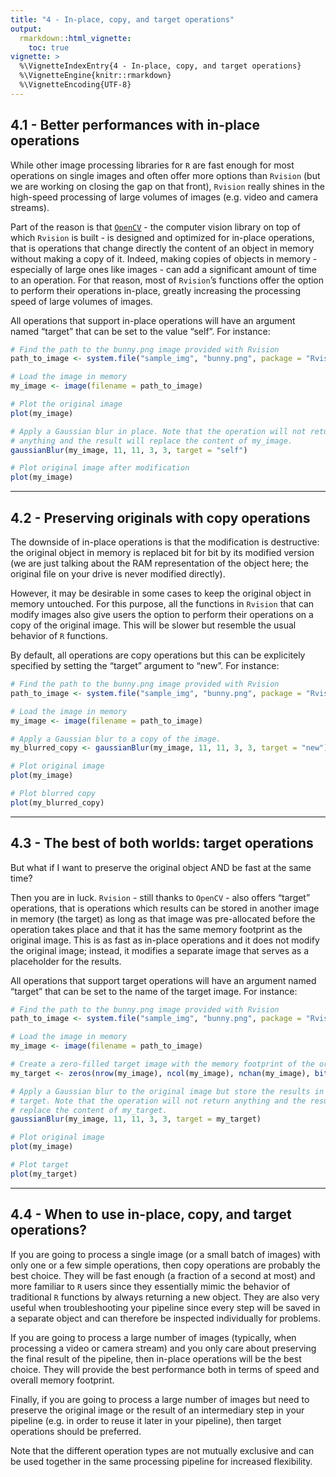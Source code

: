 ```yaml
---
title: "4 - In-place, copy, and target operations"
output: 
  rmarkdown::html_vignette:
    toc: true
vignette: >
  %\VignetteIndexEntry{4 - In-place, copy, and target operations}
  %\VignetteEngine{knitr::rmarkdown}
  %\VignetteEncoding{UTF-8}
---
```


## 4.1 - Better performances with in-place operations

While other image processing libraries for `R` are fast enough for most 
operations on single images and often offer more options than `Rvision` (but we
are working on closing the gap on that front), `Rvision` really shines in the 
high-speed processing of large volumes of images (e.g. video and camera streams).

Part of the reason is that [`OpenCV`](https://opencv.org/) - the computer vision
library on top of which `Rvision` is built - is designed and optimized for 
in-place operations, that is operations that change directly the content of an 
object in memory without making a copy of it. Indeed, making copies of objects 
in memory - especially of large ones like images - can add a significant amount
of time to an operation. For that reason, most of `Rvision`'s functions offer 
the option to perform their operations in-place, greatly increasing the 
processing speed of large volumes of images.

All operations that support in-place operations will have an argument named 
"target" that can be set to the value "self". For instance:

```r
# Find the path to the bunny.png image provided with Rvision
path_to_image <- system.file("sample_img", "bunny.png", package = "Rvision")

# Load the image in memory
my_image <- image(filename = path_to_image)

# Plot the original image
plot(my_image)

# Apply a Gaussian blur in place. Note that the operation will not return 
# anything and the result will replace the content of my_image.
gaussianBlur(my_image, 11, 11, 3, 3, target = "self")

# Plot original image after modification
plot(my_image)
```

---

## 4.2 - Preserving originals with copy operations

The downside of in-place operations is that the modification is destructive: the 
original object in memory is replaced bit for bit by its modified version (we 
are just talking about the RAM representation of the object here; the original 
file on your drive is never modified directly). 

However, it may be desirable in some cases to keep the original object in memory
untouched. For this purpose, all the functions in `Rvision` that can modify 
images also give users the option to perform their operations on a copy of the 
original image. This will be slower but resemble the usual behavior of `R` 
functions.

By default, all operations are copy operations but this can be explicitely 
specified by setting the "target" argument to "new". For instance:

```r
# Find the path to the bunny.png image provided with Rvision
path_to_image <- system.file("sample_img", "bunny.png", package = "Rvision")

# Load the image in memory
my_image <- image(filename = path_to_image)

# Apply a Gaussian blur to a copy of the image. 
my_blurred_copy <- gaussianBlur(my_image, 11, 11, 3, 3, target = "new")

# Plot original image
plot(my_image)

# Plot blurred copy 
plot(my_blurred_copy)
```

---

## 4.3 - The best of both worlds: target operations

But what if I want to preserve the original object AND be fast at the same time? 

Then you are in luck. `Rvision` - still thanks to `OpenCV` - also offers "target" 
operations, that is operations which results can be stored in another image in
memory (the target) as long as that image was pre-allocated before the operation
takes place and that it has the same memory footprint as the original image. 
This is as fast as in-place operations and it does not modify the original image;
instead, it modifies a separate image that serves as a placeholder for the 
results. 
 
All operations that support target operations will have an argument named 
"target" that can be set to the name of the target image. For instance:

```r
# Find the path to the bunny.png image provided with Rvision
path_to_image <- system.file("sample_img", "bunny.png", package = "Rvision")

# Load the image in memory
my_image <- image(filename = path_to_image)

# Create a zero-filled target image with the memory footprint of the original
my_target <- zeros(nrow(my_image), ncol(my_image), nchan(my_image), bitdepth(my_image))

# Apply a Gaussian blur to the original image but store the results in the 
# target. Note that the operation will not return anything and the result will 
# replace the content of my_target.
gaussianBlur(my_image, 11, 11, 3, 3, target = my_target)

# Plot original image
plot(my_image)

# Plot target
plot(my_target)
```

---

## 4.4 - When to use in-place, copy, and target operations? 

If you are going to process a single image (or a small batch of images) with 
only one or a few simple operations, then copy operations are probably the best
choice. They will be fast enough (a fraction of a second at most) and more 
familiar to `R` users since they essentially mimic the behavior of traditional 
`R` functions by always returning a new object. They are also very useful when 
troubleshooting your pipeline since every step will be saved in a separate 
object and can therefore be inspected individually for problems. 

If you are going to process a large number of images (typically, when processing
a video or camera stream) and you only care about preserving the final result of 
the pipeline, then in-place operations will be the best choice. They will 
provide the best performance both in terms of speed and overall memory footprint. 

Finally, if you are going to process a large number of images but need to 
preserve the original image or the result of an intermediary step in your 
pipeline (e.g. in order to reuse it later in your pipeline), then target 
operations should be preferred. 

Note that the different operation types are not mutually exclusive and can be 
used together in the same processing pipeline for increased flexibility.
